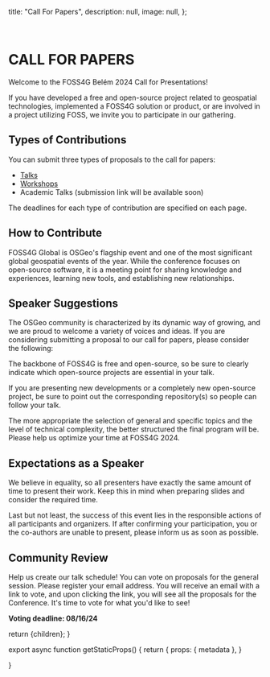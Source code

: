 
  title: "Call For Papers",
  description: null,
  image: null,
};

<br />

# CALL FOR PAPERS
Welcome to the FOSS4G Belém 2024 Call for Presentations!

If you have developed a free and open-source project related to geospatial technologies, implemented a FOSS4G solution or product, or are involved in a project utilizing FOSS, we invite you to participate in our gathering.

## Types of Contributions
You can submit three types of proposals to the call for papers:

* [Talks](https://talks.osgeo.org/foss4g-2024)
* [Workshops](https://talks.osgeo.org/foss4g-2024-workshop)
* Academic Talks (submission link will be available soon)

The deadlines for each type of contribution are specified on each page.

## How to Contribute
FOSS4G Global is OSGeo's flagship event and one of the most significant global geospatial events of the year. While the conference focuses on open-source software, it is a meeting point for sharing knowledge and experiences, learning new tools, and establishing new relationships.

## Speaker Suggestions

The OSGeo community is characterized by its dynamic way of growing, and we are proud to welcome a variety of voices and ideas. If you are considering submitting a proposal to our call for papers, please consider the following:

The backbone of FOSS4G is free and open-source, so be sure to clearly indicate which open-source projects are essential in your talk.

If you are presenting new developments or a completely new open-source project, be sure to point out the corresponding repository(s) so people can follow your talk.

The more appropriate the selection of general and specific topics and the level of technical complexity, the better structured the final program will be. Please help us optimize your time at FOSS4G 2024.

## Expectations as a Speaker
We believe in equality, so all presenters have exactly the same amount of time to present their work. Keep this in mind when preparing slides and consider the required time.

Last but not least, the success of this event lies in the responsible actions of all participants and organizers. If after confirming your participation, you or the co-authors are unable to present, please inform us as soon as possible.

## Community Review
Help us create our talk schedule! You can vote on proposals for the general session. Please register your email address. You will receive an email with a link to vote, and upon clicking the link, you will see all the proposals for the Conference. It's time to vote for what you'd like to see!

**Voting deadline: 08/16/24**


  return <MdxLayout metadata={metadata}>{children}</MdxLayout>;
}

export async function getStaticProps() {
  return {
    props: {
      metadata
    },
  }

}
